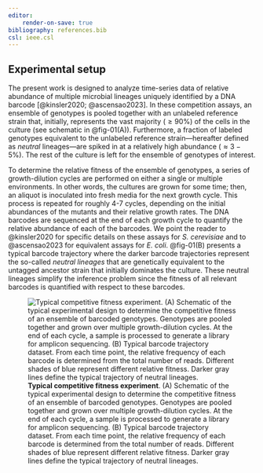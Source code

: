 ```yaml
---
editor:
    render-on-save: true
bibliography: references.bib
csl: ieee.csl
---
```


## Experimental setup{#sec-experiment}

The present work is designed to analyze time-series data of relative abundance
of multiple microbial lineages uniquely identified by a DNA barcode
[@kinsler2020; @ascensao2023]. In these competition assays, an ensemble of
genotypes is pooled together with an unlabeled reference strain that, initially,
represents the vast majority ($\geq 90\%$) of the cells in the culture (see
schematic in @fig-01(A)). Furthermore, a fraction of labeled genotypes
equivalent to the unlabeled reference strain---hereafter defined as *neutral*
lineages---are spiked in at a relatively high abundance ($\approx 3-5\%$). The
rest of the culture is left for the ensemble of genotypes of interest.

To determine the relative fitness of the ensemble of genotypes, a series of
growth-dilution cycles are performed on either a single or multiple
environments. In other words, the cultures are grown for some time; then, an
aliquot is inoculated into fresh media for the next growth cycle. This process
is repeated for roughly 4-7 cycles, depending on the initial abundances of the
mutants and their relative growth rates. The DNA barcodes are sequenced at the
end of each growth cycle to quantify the relative abundance of each of the
barcodes. We point the reader to @kinsler2020 for specific details on these
assays for *S. cerevisiae* and to @ascensao2023 for equivalent assays for *E.
coli*. @fig-01(B) presents a typical barcode trajectory where the darker barcode
trajectories represent the so-called *neutral lineages* that are genetically
equivalent to the untagged ancestor strain that initially dominates the culture.
These neutral lineages simplify the inference problem since the fitness of all
relevant barcodes is quantified with respect to these barcodes.

![**Typical competitive fitness experiment**. (A) Schematic of the typical
experimental design to determine the competitive fitness of an ensemble of
barcoded genotypes. Genotypes are pooled together and grown over multiple
growth-dilution cycles. At the end of each cycle, a sample is processed to
generate a library for amplicon sequencing. (B) Typical barcode trajectory
dataset. From each time point, the relative frequency of each barcode is
determined from the total number of reads. Different shades of blue represent
different relative fitness. Darker gray lines define the typical trajectory of
neutral lineages.](./figs/fig01){#fig-01}
  
